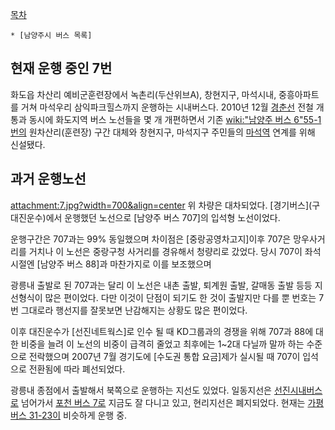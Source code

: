 [[목차]]
 
 * [남양주시 버스 목록]

== 현재 운행 중인 7번 ==
화도읍 차산리 예비군훈련장에서 녹촌리(두산위브A), 창현지구, 마석시내, 중흥아파트를 거쳐 마석우리 삼익파크힐스까지 운행하는 시내버스다. 2010년 12월 [[경춘선]] 전철 개통과 동시에 화도지역 버스 노선들을 몇 개 개편하면서 기존 [[wiki:"남양주 버스 6"55-1번]]의 원차산리(훈련장) 구간 대체와 창현지구, 마석지구 주민들의 [[마석역]] 연계를 위해 신설됐다.

== 과거 운행노선 ==
{{{#!html
<div style="border: 3px solid Orange;padding:10px;margin-bottom:0px"><b style="font-size:18px">주의, 폐선 또는 폐역된 구간입니다.</b>

이 문서에서 서술하고 있는 대상은 이미 폐선되었거나 폐역된 구간입니다.
이 문서의 내용은 참고용으로만 사용하시기 바라며, 문서에 대한 잘못된 이해로 발생하는 피해는 엔하위키에서 책임을 지지 않습니다.
</div>
}}}

attachment:7.jpg?width=700&align=center
위 차량은 대차되었다.
[경기버스](구 대진운수)에서 운행했던 노선으로 [남양주 버스 707]의 입석형 노선이었다.

운행구간은 707과는 99% 동일했으며 차이점은 [중랑공영차고지]이후 707은 망우사거리를 거치나 이 노선은 중랑구청 사거리를 경유해서 청량리로 갔었다. 당시 707이 좌석 시절엔 [남양주 버스 88]과 마찬가지로 이를 보조했으며 

광릉내 출발로 된 707과는 달리 이 노선은 내촌 출발, 퇴계원 출발, 갈매동 출발 등등 지선형식이 많은 편이었다. 다만 이것이 단점이 되기도 한 것이 출발지만 다를 뿐 번호는 7번 그대로라 행선지를 잘못보면 난감해지는 상황도 많은 편이었다. 

이후 대진운수가 [선진네트웍스]로 인수 될 때 KD그룹과의 경쟁을 위해 707과 88에 대한 비중을 늘려 이 노선의 비중이 급격히 줄었고 최후에는 1~2대 다닐까 말까 하는 수준으로 전락했으며 2007년 7월 경기도에 [수도권 통합 요금]제가 실시될 때 707이 입석으로 전환됨에 따라 폐선되었다.

광릉내 종점에서 출발해서 북쪽으로 운행하는 지선도 있었다. 일동지선은 [[선진시내버스]]로 넘어가서 [[포천 버스 7]]로 지금도 잘 다니고 있고, 현리지선은 폐지되었다. 현재는 [[가평 버스 31-23]]이 비슷하게 운행 중.
